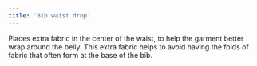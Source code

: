 ```yaml
---
title: 'Bib waist drop'
---
```


Places extra fabric in the center of the waist, to help the garment better wrap
around the belly. This extra fabric helps to avoid having the folds of fabric
that often form at the base of the bib.
